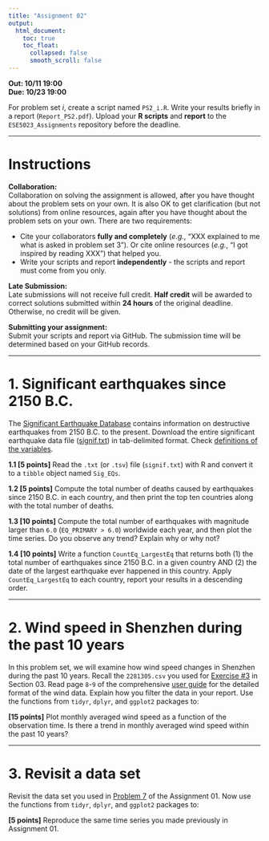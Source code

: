 ```yaml
---
title: "Assignment 02"
output:
  html_document:
    toc: true
    toc_float:
      collapsed: false
      smooth_scroll: false
---
```


**Out: 10/11 19:00 **  
**Due: 10/23 19:00 **  

For problem set *i*, create a script named `PS2_i.R`. Write your results briefly in a report (`Report_PS2.pdf`). Upload your **R scripts** and **report** to the `ESE5023_Assignments` repository before the deadline.

***

# Instructions  

**Collaboration:**  
Collaboration on solving the assignment is allowed, after you have thought about the problem sets on your own. It is also OK to get  clarification (but not solutions) from online resources, again after you have thought about the problem sets on your own. There are two requirements: 

* Cite your collaborators **fully and completely** (*e.g.*, “XXX explained to me what is asked in problem set 3”). Or cite online resources (*e.g.*, “I got inspired by reading XXX”) that helped you.
* Write your scripts and report **independently** - the scripts and report must come from you only.

**Late Submission:**   
Late submissions will not receive full credit. **Half credit** will be awarded to correct solutions submitted within **24 hours** of the original deadline. Otherwise, no credit will be given. 

**Submitting your assignment:**  
Submit your scripts and report via GitHub. The submission time will be determined based on your GitHub records.  

***

# 1. Significant earthquakes since 2150 B.C.

The [Significant Earthquake Database](https://www.ngdc.noaa.gov/nndc/struts/form?t=101650&s=1&d=1) contains information on destructive earthquakes from 2150 B.C. to the present. Download the entire significant earthquake data file ([signif.txt](https://www.ngdc.noaa.gov/nndc/struts/results?type_0=Exact&query_0=$ID&t=101650&s=13&d=189&dfn=signif.txt)) in tab-delimited format. Check [definitions of the variables](https://www.ngdc.noaa.gov/nndc/struts/results?&t=101650&s=225&d=225). 

**1.1 [5 points]** Read the `.txt` (or `.tsv`) file (`signif.txt`) with R and convert it to a `tibble` object named `Sig_EQs`.

**1.2 [5 points]** Compute the total number of deaths caused by earthquakes since 2150 B.C. in each country, and then print the top ten countries along with the total number of deaths.

**1.3 [10 points]** Compute the total number of earthquakes with magnitude larger than `6.0` (`EQ_PRIMARY > 6.0`) worldwide each year, and then plot the time series. Do you observe any trend? Explain why or why not? 

**1.4 [10 points]** Write a function `CountEq_LargestEq` that returns both (1) the total number of earthquakes since 2150 B.C. in a given country AND (2) the date of the largest earthquake ever happened in this country. Apply `CountEq_LargestEq` to each country, report your results in a descending order.

***

# 2. Wind speed in Shenzhen during the past 10 years

In this problem set, we will examine how wind speed changes in Shenzhen during the past 10 years. Recall the `2281305.csv` you used for [Exercise #3](https://zhu-group.github.io/ese5023/Section_03.html#Exercise_3) in Section 03. Read page `8`-`9` of the comprehensive [user guide](https://www.ncei.noaa.gov/data/global-hourly/doc/isd-format-document.pdf) for the detailed format of the wind data. Explain how you filter the data in your report. Use the functions from `tidyr`, `dplyr`, and `ggplot2` packages to: 

**[15 points]** Plot monthly averaged wind speed as a function of the observation time. Is there a trend in monthly averaged wind speed within the past 10 years? 

***

# 3. Revisit a data set

Revisit the data set you used in [Problem 7](https://zhu-group.github.io/ese5023/Assignment_01.html#7_Explore_a_data_set) of the Assignment 01. Now use the functions from `tidyr`, `dplyr`, and `ggplot2` packages to: 

**[5 points]** Reproduce the same time series you made previously in Assignment 01.  
